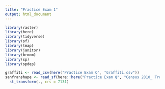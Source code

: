 ```yaml
---
title: "Practice Exam 1"
output: html_document
---
```

```r
library(raster)
library(here)
library(tidyverse)
library(sf)
library(tmap)
library(janitor)
library(broom)
library(sp)
library(spdep)

graffiti <- read_csv(here("Practice Exam Q", "Graffiti.csv"))
sanfranshape <- read_sf(here::here("Practice Exam Q", "Census 2010_ Tracts for San Francisco", "geo_export_ce2f7637-eaaf-41cc-87f7-2df773f71874.shp")) %>%
  st_transform(., crs = 7131)



```


